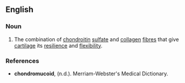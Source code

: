 ==English==

===Noun===
{{en-noun|-}}

# {{context|obsolete|anatomy|lang=en}} The combination of [[chondroitin]] [[sulfate]] and [[collagen]] [[fibres]] that give [[cartilage]] its [[resilience]] and [[flexibility]].

===References===
* '''chondromucoid''', (n.d.). Merriam-Webster's Medical Dictionary.